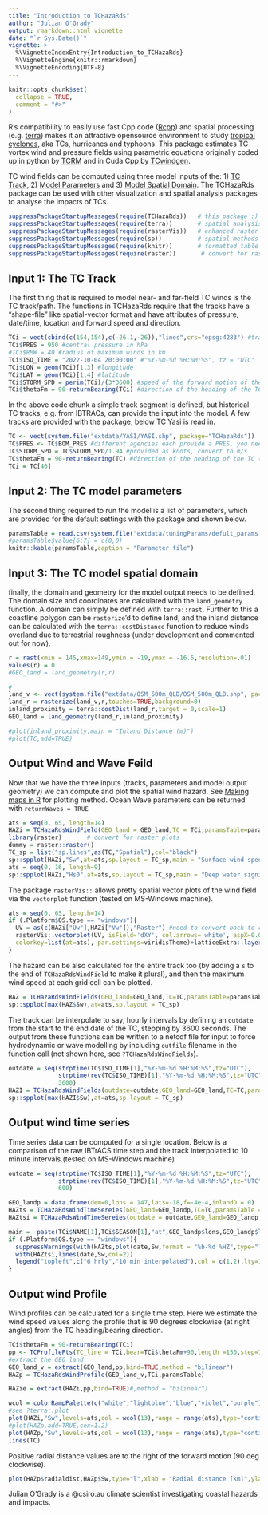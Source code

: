 ```yaml
---
title: "Introduction to TCHazaRds"
author: "Julian O'Grady"
output: rmarkdown::html_vignette
date: "`r Sys.Date()`"
vignette: >
  %\VignetteIndexEntry{Introduction_to_TCHazaRds}
  %\VignetteEngine{knitr::rmarkdown}
  %\VignetteEncoding{UTF-8}
---
```


```r
knitr::opts_chunk$set(
  collapse = TRUE,
  comment = "#>"
)
```

R's compatibility to easily use fast Cpp code ([Rcpp](https://github.com/RcppCore/Rcpp)) and spatial processing (e.g. [terra](https://github.com/rspatial/terra)) makes it an attractive opensource environment to study [tropical cyclones](https://en.wikipedia.org/wiki/Tropical_cyclone), aka TCs, hurricanes and typhoons. This package estimates TC vortex wind and pressure fields using parametric equations originally coded up in python by [TCRM](https://github.com/GeoscienceAustralia/tcrm) and in Cuda Cpp by [TCwindgen](https://github.com/CyprienBosserelle/TCwindgen).

TC wind fields can be computed using three model inputs of the: 1) [TC Track](#input1), 2) [Model Parameters](#input2) and 3) [Model Spatial Domain](#input3). The TCHazaRds package can be used with other visualization and spatial analysis packages to analyse the impacts of TCs.

```r
suppressPackageStartupMessages(require(TCHazaRds))   # this package :)
suppressPackageStartupMessages(require(terra))       # spatial analysis
suppressPackageStartupMessages(require(rasterVis))   # enhanced raster visualization https://oscarperpinan.github.io/rastervis/
suppressPackageStartupMessages(require(sp))          # spatial methods and plotting
suppressPackageStartupMessages(require(knitr))       # formatted table
suppressPackageStartupMessages(require(raster))       # convert for raster plots

```

<a name="input1"></a>

## Input 1: The TC Track  

The first thing that is required to model near- and far-field TC winds is the TC track/path. The functions in TCHazaRds require that the tracks have a "shape-file" like spatial-vector format and have attributes of pressure, date/time, location and forward speed and direction. 

```r
TCi = vect(cbind(c(154,154),c(-26.1,-26)),"lines",crs="epsg:4283") #track line segment
TCi$PRES = 950 #central pressure in hPa
#TCi$RMW = 40 #radius of maximum winds in km
TCi$ISO_TIME = "2022-10-04 20:00:00" #"%Y-%m-%d %H:%M:%S", tz = "UTC"
TCi$LON = geom(TCi)[1,3] #longitude
TCi$LAT = geom(TCi)[1,4] #latitude
TCi$STORM_SPD = perim(TCi)/(3*3600) #speed of the forward motion of the TC m/s
TCi$thetaFm = 90-returnBearing(TCi) #direction of the heading of the TC (Cartesian, clockwise from x axis)

```

In the above code chunk a simple track segment is defined, but historical TC tracks, e.g. from IBTRACs, can provide the input into the model. A few tracks are provided with the package, below TC Yasi is read in.

```r
TC <- vect(system.file("extdata/YASI/YASI.shp", package="TCHazaRds"))
TC$PRES <- TC$BOM_PRES #different agencies each provide a PRES, you need to chose one. 
TC$STORM_SPD = TC$STORM_SPD/1.94 #provided as knots, convert to m/s
TC$thetaFm = 90-returnBearing(TC) #direction of the heading of the TC (Cartesian, clockwise from x axis)
TCi = TC[46]
```

<a name="input2"></a>

## Input 2: The TC model parameters  

The second thing required to run the model is a list of parameters, which are provided for the default settings with the package and shown below.

```r
paramsTable = read.csv(system.file("extdata/tuningParams/defult_params.csv",package = "TCHazaRds"))
#paramsTable$value[6:7] = c(0,0)
knitr::kable(paramsTable,caption = "Parameter file")
```
<a name="Input3"></a>

## Input 3: The TC model spatial domain  

finally, the domain and geometry for the model output needs to be defined. The domain size and coordinates are calculated with the `land_geometry` function. A domain can simply be defined with `terra::rast`. Further to this a coastline polygon can be `rasterize`'d to define land, and the inland distance can be calculated with the `terra::costDistance` function to reduce winds overland due to terrestrial roughness (under development and commented out for now). 

```r
r = rast(xmin = 145,xmax=149,ymin = -19,ymax = -16.5,resolution=.01)
values(r) = 0
#GEO_land = land_geometry(r,r)

#
land_v <- vect(system.file("extdata/OSM_500m_QLD/OSM_500m_QLD.shp", package="TCHazaRds"))
land_r = rasterize(land_v,r,touches=TRUE,background=0)
inland_proximity = terra::costDist(land_r,target = 0,scale=1)
GEO_land = land_geometry(land_r,inland_proximity)

#plot(inland_proximity,main = "Inland Distance (m)")
#plot(TC,add=TRUE)

```

## Output Wind and Wave Feild 
Now that we have the three inputs (tracks, parameters and model output geometry) we can compute and plot the spatial wind hazard. See [Making maps in R](https://r.geocompx.org/adv-map.html) for plotting method. Ocean Wave parameters can be returned with `returnWaves = TRUE`

```r
ats = seq(0, 65, length=14)
HAZi = TCHazaRdsWindField(GEO_land = GEO_land,TC = TCi,paramsTable=paramsTable,returnWaves = TRUE)
library(raster)       # convert for raster plots
dummy = raster::raster() 
TC_sp = list("sp.lines",as(TC,"Spatial"),col="black")
sp::spplot(HAZi,"Sw",at=ats,sp.layout = TC_sp,main = "Surface wind speed [m/s]")
ats = seq(0, 16, length=9)
sp::spplot(HAZi,"Hs0",at=ats,sp.layout = TC_sp,main = "Deep water significant wave height [m]")

```

The package `rasterVis::` allows pretty spatial vector plots of the wind field via the `vectorplot` function (tested on MS-Windows machine).

```r
ats = seq(0, 65, length=14)
if (.Platform$OS.type == "windows"){
  UV = as(c(HAZi["Uw"],HAZi["Vw"]),"Raster") #need to convert back to raster
  rasterVis::vectorplot(UV, isField='dXY', col.arrows='white', aspX=0.002,aspY=0.002,at=ats ,
  colorkey=list(at=ats), par.settings=viridisTheme)+latticeExtra::layer(sp.lines(as(TC,"Spatial"),col="red"))
}
```

The hazard can be also calculated for the entire track too (by adding a `s` to the end of `TCHazaRdsWindField` to make it plural), and then the maximum wind speed at each grid cell can be plotted.

```r
HAZ = TCHazaRdsWindFields(GEO_land=GEO_land,TC=TC,paramsTable=paramsTable)
sp::spplot(max(HAZ$Sw),at=ats,sp.layout = TC_sp)
```

The track can be interpolate to say, hourly intervals by defining an `outdate` from the start to the end date of the TC, stepping by 3600 seconds.
The output from these functions can be written to a netcdf file for input to force hydrodynamic or wave modelling by including `outfile` filename in the function call (not shown here, see `?TCHazaRdsWindFields`). 

```r
outdate = seq(strptime(TC$ISO_TIME[1],"%Y-%m-%d %H:%M:%S",tz="UTC"),
              strptime(rev(TC$ISO_TIME)[1],"%Y-%m-%d %H:%M:%S",tz="UTC"),
              3600)
HAZI = TCHazaRdsWindFields(outdate=outdate,GEO_land=GEO_land,TC=TC,paramsTable=paramsTable)
sp::spplot(max(HAZI$Sw),at=ats,sp.layout = TC_sp)
```

## Output wind time series  


Time series data can be computed for a single location. Below is a comparison of the raw IBTrACS time step and the track interpolated to 10 minute intervals.(tested on MS-Windows machine) 

```r

outdate = seq(strptime(TC$ISO_TIME[1],"%Y-%m-%d %H:%M:%S",tz="UTC"),
              strptime(rev(TC$ISO_TIME)[1],"%Y-%m-%d %H:%M:%S",tz="UTC"),
              600)

GEO_landp = data.frame(dem=0,lons = 147,lats=-18,f=-4e-4,inlandD = 0)
HAZts = TCHazaRdsWindTimeSereies(GEO_land=GEO_landp,TC=TC,paramsTable = paramsTable)
HAZtsi = TCHazaRdsWindTimeSereies(outdate = outdate,GEO_land=GEO_landp,TC=TC,paramsTable = paramsTable)

main =  paste(TCi$NAME[1],TCi$SEASON[1],"at",GEO_landp$lons,GEO_landp$lats)
if (.Platform$OS.type == "windows"){ 
  suppressWarnings(with(HAZts,plot(date,Sw,format = "%b-%d %HZ",type="l",main = main,ylab = "Wind speed [m/s]")))
  with(HAZtsi,lines(date,Sw,col=2))
  legend("topleft",c("6 hrly","10 min interpolated"),col = c(1,2),lty=1)
}
```

## Output wind Profile 

Wind profiles can be calculated for a single time step. Here we estimate the wind speed values along the profile that is 90 degrees clockwise (at right angles) from the TC heading/bearing direction.

```r
TCi$thetaFm = 90-returnBearing(TCi)
pp <- TCProfilePts(TC_line = TCi,bear=TCi$thetaFm+90,length =150,step=1)
#extract the GEO_land
GEO_land_v = extract(GEO_land,pp,bind=TRUE,method = "bilinear")
HAZp = TCHazaRdsWindProfile(GEO_land_v,TCi,paramsTable)

HAZie = extract(HAZi,pp,bind=TRUE)#,method = "bilinear")

wcol = colorRampPalette(c("white","lightblue","blue","violet","purple"))
#see ?terra::plot
plot(HAZi,"Sw",levels=ats,col = wcol(13),range = range(ats),type="continuous",all_levels=TRUE)
#plot(HAZp,add=TRUE,cex=1.2)
plot(HAZp,"Sw",levels=ats,col = wcol(13),range = range(ats),type="continuous",border="grey")#,all_levels=TRUE)
lines(TC)
```

Positive radial distance values are to the right of the forward motion (90 deg clockwise).

```r
plot(HAZp$radialdist,HAZp$Sw,type="l",xlab = "Radial distance [km]",ylab = "Wind speed [m/s]");grid()

```


Julian O'Grady is a @csiro.au climate scientist investigating coastal hazards and impacts.

